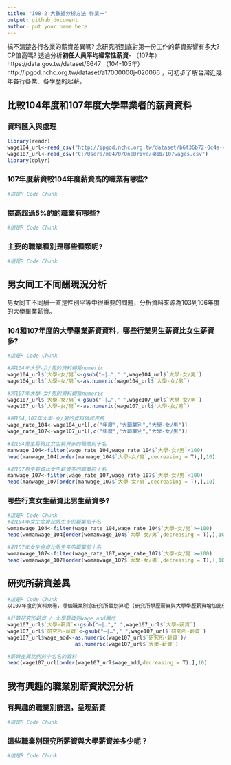 ```yaml
---
title: "108-2 大數據分析方法 作業一"
output: github_document
author: put your name here
---
```


搞不清楚各行各業的薪資差異嗎? 念研究所到底對第一份工作的薪資影響有多大? CP值高嗎? 透過分析**初任人員平均經常性薪資**- （107年）https://data.gov.tw/dataset/6647 （104-105年）http://ipgod.nchc.org.tw/dataset/a17000000j-020066 ，可初步了解台灣近幾年各行各業、各學歷的起薪。

## 比較104年度和107年度大學畢業者的薪資資料

### 資料匯入與處理
```r
library(readr)
wage104_url<-read_csv("http://ipgod.nchc.org.tw/dataset/b6f36b72-0c4a-4b60-9254-1904e180ddb1/resource/98d5094d-7481-44b5-876a-715a496f922c/download/a17000000j-020066-mah.csv")
wage107_url<-read_csv("C:/Users/m0470/OneDrive/桌面/107wages.csv")
library(dplyr)

```

### 107年度薪資較104年度薪資高的職業有哪些? 
```r
#這是R Code Chunk
```

### 提高超過5%的的職業有哪些? 
```r
#這是R Code Chunk
```

### 主要的職業種別是哪些種類呢?
```r
#這是R Code Chunk
```

## 男女同工不同酬現況分析

男女同工不同酬一直是性別平等中很重要的問題，分析資料來源為103到106年度的大學畢業薪資。

### 104和107年度的大學畢業薪資資料，哪些行業男生薪資比女生薪資多?
```r
#這是R Code Chunk

#將104年大學-女/男的資料轉乘numeric
wage104_url$`大學-女/男`<-gsub("—|…"," ",wage104_url$`大學-女/男`)
wage104_url$`大學-女/男`<-as.numeric(wage104_url$`大學-女/男`)

#將107年大學-女/男的資料轉乘numeric
wage107_url$`大學-女/男`<-gsub("—|…"," ",wage107_url$`大學-女/男`)
wage107_url$`大學-女/男`<-as.numeric(wage107_url$`大學-女/男`)

#將104,107年大學-女/男的資料做成表格
wage_rate_104<-wage104_url[,c("年度","大職業別","大學-女/男")]
wage_rate_107<-wage107_url[,c("年度","大職業別","大學-女/男")]

#取104男生薪資比女生薪資多的職業前十名
manwage_104<-filter(wage_rate_104,wage_rate_104$`大學-女/男`<100)
head(manwage_104[order(manwage_104$`大學-女/男`,decreasing = T),],10)

#取107男生薪資比女生薪資多的職業前十名
manwage_107<-filter(wage_rate_107,wage_rate_107$`大學-女/男`<100)
head(manwage_107[order(manwage_107$`大學-女/男`,decreasing = T),],10)

```
### 哪些行業女生薪資比男生薪資多? 
```r
#這是R Code Chunk
#取104年女生金資比男生多的職業前十名
womanwage_104<-filter(wage_rate_104,wage_rate_104$`大學-女/男`>=100)
head(womanwage_104[order(womanwage_104$`大學-女/男`,decreasing = T),],10)

#取107年女生金資比男生多的職業前十名
womanwage_107<-filter(wage_rate_107,wage_rate_107$`大學-女/男`>=100)
head(womanwage_107[order(womanwage_107$`大學-女/男`,decreasing = T),],10)
```

## 研究所薪資差異


```r
#這是R Code Chunk
以107年度的資料來看，哪個職業別念研究所最划算呢 (研究所學歷薪資與大學學歷薪資增加比例最多)?

#計算研究所薪資 / 大學薪資到wage_add欄位
wage107_url$`大學-薪資`<-gsub("—|…"," ",wage107_url$`大學-薪資`)
wage107_url$`研究所-薪資`<-gsub("—|…"," ",wage107_url$`研究所-薪資`)   
wage107_url$wage_add<-as.numeric(wage107_url$`研究所-薪資`)/
                      as.numeric(wage107_url$`大學-薪資`)  

#薪資差異比例前十名名的資料
head(wage107_url[order(wage107_url$wage_add,decreasing = T),],10)
```

## 我有興趣的職業別薪資狀況分析

### 有興趣的職業別篩選，呈現薪資
```r
#這是R Code Chunk
```

### 這些職業別研究所薪資與大學薪資差多少呢？
```r
#這是R Code Chunk
```

